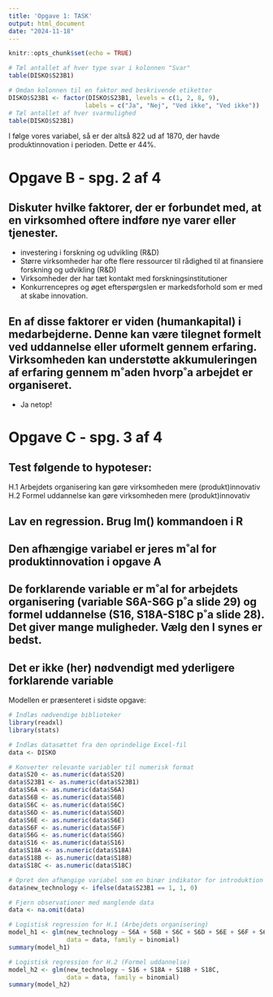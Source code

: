 ```yaml
---
title: 'Opgave 1: TASK'
output: html_document
date: "2024-11-18"
---
```


```r
knitr::opts_chunk$set(echo = TRUE)
```

```r
# Tæl antallet af hver type svar i kolonnen "Svar"
table(DISKO$S23B1)
```

```r
# Omdan kolonnen til en faktor med beskrivende etiketter
DISKO$S23B1 <- factor(DISKO$S23B1, levels = c(1, 2, 8, 9), 
                     labels = c("Ja", "Nej", "Ved ikke", "Ved ikke"))
# Tæl antallet af hver svarmulighed
table(DISKO$S23B1)
```

I følge vores variabel, så er der altså 822 ud af 1870, der havde produktinnovation i perioden. Dette er 44%. 

# Opgave B - spg. 2 af 4

## Diskuter hvilke faktorer, der er forbundet med, at en virksomhed oftere indføre nye varer eller tjenester.

- investering i forskning og udvikling (R&D)
- Større virksomheder har ofte flere ressourcer til rådighed til at finansiere forskning og udvikling (R&D)
- Virksomheder der har tæt kontakt med forskningsinstitutioner
- Konkurrencepres og øget efterspørgslen er markedsforhold som er med at skabe innovation.

## En af disse faktorer er viden (humankapital) i medarbejderne. Denne kan være tilegnet formelt ved uddannelse eller uformelt gennem erfaring. Virksomheden kan understøtte akkumuleringen af erfaring gennem m˚aden hvorp˚a arbejdet er organiseret.

- Ja netop!

# Opgave C - spg. 3 af 4

## Test følgende to hypoteser:

H.1 Arbejdets organisering kan gøre virksomheden mere
(produkt)innovativ
H.2 Formel uddannelse kan gøre virksomheden mere
(produkt)innovativ

## Lav en regression. Brug lm() kommandoen i R

## Den afhængige variabel er jeres m˚al for produktinnovation i opgave A

## De forklarende variable er m˚al for arbejdets organisering (variable S6A-S6G p˚a slide 29) og formel uddannelse (S16, S18A-S18C p˚a slide 28). Det giver mange muligheder. Vælg den I synes er bedst.

## Det er ikke (her) nødvendigt med yderligere forklarende variable

Modellen er præsenteret i sidste opgave:

```r
# Indlæs nødvendige biblioteker
library(readxl)
library(stats)

# Indlæs datasættet fra den oprindelige Excel-fil
data <- DISKO

# Konverter relevante variabler til numerisk format
data$S20 <- as.numeric(data$S20)
data$S23B1 <- as.numeric(data$S23B1)
data$S6A <- as.numeric(data$S6A)
data$S6B <- as.numeric(data$S6B)
data$S6C <- as.numeric(data$S6C)
data$S6D <- as.numeric(data$S6D)
data$S6E <- as.numeric(data$S6E)
data$S6F <- as.numeric(data$S6F)
data$S6G <- as.numeric(data$S6G)
data$S16 <- as.numeric(data$S16)
data$S18A <- as.numeric(data$S18A)
data$S18B <- as.numeric(data$S18B)
data$S18C <- as.numeric(data$S18C)

# Opret den afhængige variabel som en binær indikator for introduktion af ny teknologi (S23B1)
data$new_technology <- ifelse(data$S23B1 == 1, 1, 0)

# Fjern observationer med manglende data
data <- na.omit(data)
```


```r
# Logistisk regression for H.1 (Arbejdets organisering)
model_h1 <- glm(new_technology ~ S6A + S6B + S6C + S6D + S6E + S6F + S6G,
                data = data, family = binomial)
summary(model_h1)

# Logistisk regression for H.2 (Formel uddannelse)
model_h2 <- glm(new_technology ~ S16 + S18A + S18B + S18C,
                data = data, family = binomial)
summary(model_h2)

```



